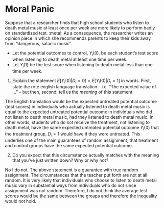 # Moral Panic 

Suppose that a researcher finds that high school students who listen to death metal music at least once per week are more likely to perform badly on standardized test. :metal: As a consequence, the researcher writes an opinion piece in which she recommends parents to keep their kids away from "dangerous, satanic music". 

- Let the potential outcomes to control, $Y_i(0)$, be each student's test score when listening to death metal at least one time per week. 
- Let $Y_i(1)$ be the test score when listening to death metal less than one time per week. 

1. Explain the statement $E[Y_i(0)|D_i=0] = E[Y_i(0)|D_i=1]$ in words. First, state the rote english language translation -- i.e. "The expected value of ..." -- but then, second, tell us the *meaning* of this statement. 

The English translation would be the expected untreated potential outcome (test scores) in individuals who actually listened to death metal music is equal to the expected untreated potential outcome in individuals who did not listen to death metal music, had they listened to death metal music. In other words, students who do not receive the treatment, not listening to death metal, have the same expected untreated potential outcome $Y_i(0)$ that the treatment group, $D_i = 1$ would have if they were untreated. This underlies one of the main guarantees of random assignment, that treatment and control groups have the same expected potential outcome. 


2. Do you expect that this circumstance actually matches with the meaning that you've just written down? Why or why not? 

No I do not. The above statement is a guarantee with true random assignment. The circumstances that the teacher put forth are not at all random. It is very likely that individuals who choose to listen to death metal music vary in substantial ways from individuals who do not since assignment was not random. Therefore, I do not think the average test scores would be the same between the groups and therefore the inequality would not hold.

